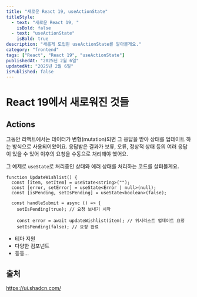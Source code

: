 ```yaml
---
title: "새로운 React 19, useActionState"
titleStyle:
  - text: "새로운 React 19, "
    isBold: false
  - text: "useActionState"
    isBold: true
description: "새롭게 도입된 useActionState를 알아볼게요."
category: "frontend"
tags: ["React", "React 19", "useActionState"]
publishedAt: "2025년 2월 6일"
updatedAt: "2025년 2월 6일"
isPublished: false
---
```


# React 19에서 새로워진 것들

## Actions

그동안 리액트에서는 데이터가 변형(mutation)되면 그 응답을 받아 상태를 업데이트 하는 방식으로 사용되어왔어요.
응답받은 결과가 보류, 오류, 정상적 상태 등의 여러 응답이 있을 수 있어 이후의 요청을 수동으로 처리해야 했어요.

그 예제로 `useState`로 처리중인 상태와 에러 상태를 처리하는 코드를 살펴볼게요.

```tsx
function UpdateWishlist() {
  const [item, setItem] = useState<string>("");
  const [error, setError] = useState<Error | null>(null);
  const [isPending, setIsPending] = useState<boolean>(false);

  const handleSubmit = async () => {
    setIsPending(true); // 요청 보내기 시작

    const error = await updateWishlist(item); // 위시리스트 업데이트 요청
    setIsPending(false); // 요청 완료
```

- 테마 지원
- 다양한 컴포넌트
- 등등...

## 출처

https://ui.shadcn.com/
